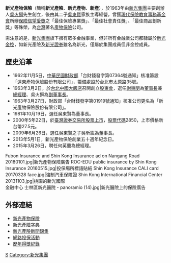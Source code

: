 {{Expand|time=2016-11-25T11:36:39+00:00}}
{{Infobox Company 
| company_name       = 新光產物保險股份有限公司
| company_name_en    = Shinkong Insurance Co., Ltd.
| company_logo       = File:新光產物保險商標.png
| company_type       = [[上市公司|上市公司]]
| company_slogan     = 人性、多元、專業
| market_information = {{twse|2850}}
| abbreviated_name   = 
| foundation         = 1963年4月26日（{{age in years and days|1963|4|26|age=no}}）
| location           = {{ROC}}<br>[[台北市|台北市]][[中山區_(臺北市)|中山區]]建國北路二段15號
| zip_code           = 104
| telephone_no       = +886 2 2507-5335 
| key_people         = 董事長：[[吳昕紘|吳昕紘]]<br/>總經理：[[何英蘭|何英蘭]]
| chairman           = 
| GM                 = 
| industry           = 產物保險業
| products           = 
| capital            = 新台幣279億元
| revenue            = 
| operating_income   = 
| profit             = 
| market_value       =
| num_employees      = 1600人
| P/E ratio          =
| earnings per share = 
| Net asset value    =
| accounting_period  = 
| parent             = 
| divisions          =
| major_shareholder  = [[新光紡織|新光紡織]]<br>[[新光醫院|新光醫院]]
| subsid             = 
| homepage           = [https://www.skinsurance.com.tw/ 新光產物保險]
| footnotes          =
| width              = 
}}

'''新光產物保險'''（簡稱'''新光產險'''、'''新光產物'''、'''新產'''），於1963年由[[新光集團|新光集團]]主要創辦人[[吳火獅|吳火獅]]先生創立，後由其二子[[吳東賢|吳東賢]]家族主導經營，曾獲[[現代保險教育事務基金會|現代保險教育事務基金會]]所辦[[保險信望愛獎|保險信望愛獎]]之「最佳保險專業獎」、「最佳社會責任獎」、「最佳商品創新獎」等殊榮，為[[台灣|台灣]]著名[[產物保險|產物保險]]公司。

需注意的是，[[新光集團|新光集團]]旗下擁有眾多金融事業，但非所有金融業公司都隸屬於[[新光金控|新光金控]]，如新光產險及[[新光證券|新光證券]]雖名為新光，僅屬於集團成員但非金控成員。

== 歷史沿革 ==
*1962年11月5日，[[中華民國財政部|中華民國財政部]]「台財錢發字第07364號通知」核准籌設「遠東產物保險股份有限公司」，籌備處設於台北市太原路35號。
*1963年3月2日，於[[台北中國大飯店|台北中國大飯店]]召開創立[[股東會|股東會]]，選任[[謝東閔_(台灣)|謝東閔]]為[[董事長|董事長]]兼[[總經理|總經理]]、吳火獅為[[副董事長|副董事長]]。
*1963年3月27日，財政部「台財錢發字第01919號通知」核准公司更名為「新光產物保險股份有限公司」。
*1981年10月19日，選任吳東賢為董事長。
*2000年5年22日，於[[臺灣證券交易所|臺灣證券交易所]][[股票上市|股票上市]]，[[股票代碼|股票代碼]]2850，上市價格新台幣27.5元。
*2009年6月26日，選任吳東賢之子吳昕紘為董事長。
*2013年5月1日，新光產物保險創業五十週年紀念日。
*2015年3月26日，聘任何英蘭為總經理。
<gallery>
Fubon Insurance and Shin Kong Insurance ad on Nangang Road 20180101.jpg|新光產物保險廣告
ROC-EDU public insurance by Shin Kong Insurance 20160515.jpg|投保場所標語貼紙
Shin Kong Insurance CALI card 20170328 face.jpg|強制汽車保險證
Shin Kong International Financial Center 20131103.jpg|桃園的新光國際<br>金融中心
士林區新光醫院 - panoramio (14).jpg|新光醫院上的保險廣告
</gallery>

== 外部連結 ==
{{commonscat|Shin Kong Insurance}}
* [https://www.skinsurance.com.tw/ 新光產物保險]{{Wayback|url=https://www.skinsurance.com.tw/ |date=20150627174230 }}{{zh-tw}}
* [http://dictionary.sk-ins.com.tw/ 新光產險字典]{{Wayback|url=http://dictionary.sk-ins.com.tw/ |date=20161231042631 }}
* [https://web.archive.org/web/20170222070538/http://release.skinsurance.info/ 新光產險新聞錦集]
* [http://promotion.sk-ins.com.tw/b2c 網路投保活動]{{Wayback|url=http://promotion.sk-ins.com.tw/b2c |date=20161221234441 }}
* [https://web.archive.org/web/20161221232839/http://awards.skinsurance.info/ 歷年得獎紀錄]

{{台灣保險公司}}

[[Category:台灣產險業|S]]
[[Category:新光集團|Category:新光集團]]